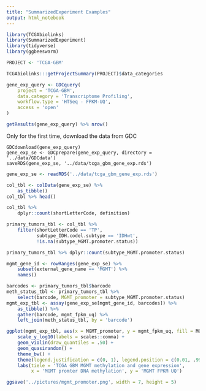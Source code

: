 ```yaml
---
title: "SummarizedExperiment Examples"
output: html_notebook
---
```


```r
library(TCGAbiolinks)
library(SummarizedExperiment)
library(tidyverse)
library(ggbeeswarm)
```

```r
PROJECT <- 'TCGA-GBM'
```

```r
TCGAbiolinks:::getProjectSummary(PROJECT)$data_categories
```

```r
gene_exp_query <- GDCquery(
    project = 'TCGA-GBM',
    data.category = 'Transcriptome Profiling',
    workflow.type = 'HTSeq - FPKM-UQ',
    access = 'open'
)
```

```r
getResults(gene_exp_query) %>% nrow()
```

Only for the first time, download the data from GDC
```
GDCdownload(gene_exp_query)
gene_exp_se <- GDCprepare(gene_exp_query, directory = '../data/GDCdata')
saveRDS(gene_exp_se, '../data/tcga_gbm_gene_exp.rds')
```

```r
gene_exp_se <- readRDS('../data/tcga_gbm_gene_exp.rds')
```

```r
col_tbl <- colData(gene_exp_se) %>% 
    as_tibble()
col_tbl %>% head()
```

```r
col_tbl %>%
    dplyr::count(shortLetterCode, definition)
```

```r
primary_tumors_tbl <- col_tbl %>%
    filter(shortLetterCode == 'TP',
           subtype_IDH.codel.subtype == 'IDHwt',
           !is.na(subtype_MGMT.promoter.status))

primary_tumors_tbl %>% dplyr::count(subtype_MGMT.promoter.status)
```

```r
mgmt_gene_id <- rowRanges(gene_exp_se) %>%
    subset(external_gene_name == 'MGMT') %>%
    names()
```

```r
barcodes <- primary_tumors_tbl$barcode
meth_status_tbl <- primary_tumors_tbl %>% 
    select(barcode, MGMT_promoter = subtype_MGMT.promoter.status)
mgmt_exp_tbl <- assay(gene_exp_se[mgmt_gene_id, barcodes]) %>%
    as_tibble() %>%
    gather(barcode, mgmt_fpkm_uq) %>%
    left_join(meth_status_tbl, by = 'barcode')
```

```r
ggplot(mgmt_exp_tbl, aes(x = MGMT_promoter, y = mgmt_fpkm_uq, fill = MGMT_promoter)) + 
    scale_y_log10(labels = scales::comma) +
    geom_violin(draw_quantiles = .50) + 
    geom_quasirandom() + 
    theme_bw() + 
    theme(legend.justification = c(0, 1), legend.position = c(0.01, .99)) + 
    labs(tiele = 'TCGA GBM MGMT methylation and gene expression',
         x = 'MGMT promter DNA methylation', y = 'MGMT FPKM UQ')

ggsave('../pictures/mgmt_promoter.png', width = 7, height = 5)
```


